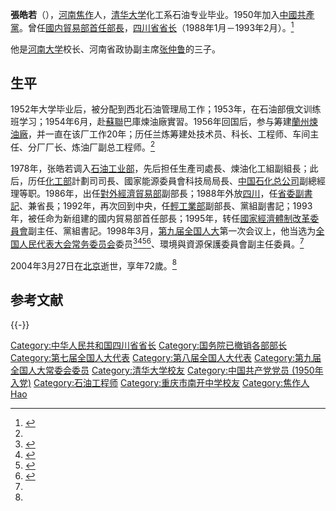 '''張皓若'''（{{bd|1932年||2004年|3月27日}}），[[河南|河南]][[焦作|焦作]]人，[[清华大学|清华大学]]化工系石油专业毕业。1950年加入[[中國共產黨|中國共產黨]]。曾任[[中華人民共和國國內貿易部|國内貿易部首任部長]]，[[四川省|四川省]][[省长|省长]]（1988年1月－1993年2月）。<ref name="xinhua">{{cite news |url=http://news.xinhuanet.com/newscenter/2004-04/13/content_1416090.htm |title=四川省原省长张皓若因病在京逝世 |newspaper=新华网 |date=2004-04-13 |accessdate=2013-08-07 |archive-date=2016-09-16 |archive-url=https://web.archive.org/web/20160916130658/http://news.xinhuanet.com/newscenter/2004-04/13/content_1416090.htm |dead-url=no }}</ref>

他是[[河南大学|河南大学]]校长、河南省政协副主席[[张仲鲁_(教育家)|张仲鲁]]的三子。

==生平==
1952年大学毕业后，被分配到西北石油管理局工作；1953年，在石油部俄文训练班学习；1954年6月，赴[[蘇聯|蘇聯]]巴庫煉油廠實習。1956年回国后，参与筹建[[蘭州煉油廠|蘭州煉油廠]]，并一直在该厂工作20年；历任兰炼筹建处技术员、科长、工程师、车间主任、分厂厂长、炼油厂副总工程师。<ref name="xinhua"/>

1978年，张皓若调入[[中华人民共和国石油工业部|石油工业部]]，先后担任生產司處長、煉油化工組副組長；此后，历任[[中华人民共和国化学工业部|化工部]]計劃司司長、國家能源委員會科技局局長、[[中国石化集团|中国石化总公司]]副總經理等职。1986年，出任[[對外經濟貿易部|對外經濟貿易部]]副部長；1988年外放[[四川|四川]]，任[[省委书记|省委副書記]]、兼省長；1992年，再次回到中央，任[[輕工業部|輕工業部]]副部長、黨組副書記；1993年，被任命为新组建的國内貿易部首任部長；1995年，转任[[國家經濟體制改革委員會|國家經濟體制改革委員會]]副主任、黨組書記。1998年3月，[[第九届全国人民代表大会|第九届全国人大]]第一次会议上，他当选为[[全国人民代表大会常务委员会|全国人民代表大会常务委员会]]委员<ref>{{Cite book|title=新中国50年 中|last=韩泰华主编|publisher=[[红旗出版社|红旗出版社]]|year=1999.11|isbn=7-5051-0423-3|location=北京|pages=897}}</ref><ref>{{Cite book|title=第九届全国人民代表大会及其常务委员会会议大事记 1998．3-2003．2|last=全国人大常委会办公厅秘书一局编|publisher=[[中国民主法制出版社|中国民主法制出版社]]|year=2004.01|isbn=7-80078-793-1|location=北京|pages=405}}</ref><ref>{{Cite book|title=中华人民共和国年鉴 1998 总第18期|last=中华人民共和国年鉴编辑部编辑|publisher=[[中国年鉴社|中国年鉴社]]|year=1999.01|isbn=7-80056-903-9|location=|pages=41}}</ref><ref>{{Cite book|title=中华人民共和国通鉴|last=龙德，蔡翔主编|publisher=[[辽宁人民出版社|辽宁人民出版社]]|year=2000.12|isbn=7-205-04473-1|location=沈阳|pages=1832}}</ref>、環境與資源保護委員會副主任委員。<ref name="xinhua"/>

2004年3月27日在[[北京|北京]]逝世，享年72歲。<ref name="xinhua"/>

== 参考文献 ==
{{Reflist}}

{{-}}
{{start box}}
{{s-gov}}
{{s-new|reason=前类似职务<br>[[中华人民共和国商业部|商业部]]部长－[[胡平_(政治家)|胡平]]}}
{{s-title|[[中華人民共和國國內貿易部|中華人民共和國國內貿易部]]部長|1993年-1995年}}
{{s-after|[[陳邦柱_(國內貿易部)|陳邦柱]]}}
{{s-before|[[蔣民寬|蔣民寬]]}}
{{s-title|[[四川省人民政府|四川省人民政府]]省長|1988年-1993年}}
{{s-after|[[肖秧|肖秧]]}}
{{end box}}
{{四川行政长官|PRC}}
{{中华人民共和国四川省正职领导人|nocat}}
{{第8届国务院|部门首长}}

{{Authority control}}

{{DEFAULTSORT:Zhang haoruo}}
[[Category:中华人民共和国四川省省长|Category:中华人民共和国四川省省长]]
[[Category:国务院已撤销各部部长|Category:国务院已撤销各部部长]]
[[Category:第七届全国人大代表|Category:第七届全国人大代表]]
[[Category:第八届全国人大代表|Category:第八届全国人大代表]]
[[Category:第九届全国人大常委会委员|Category:第九届全国人大常委会委员]]
[[Category:清华大学校友|Category:清华大学校友]]
[[Category:中国共产党党员_(1950年入党)|Category:中国共产党党员 (1950年入党)]]
[[Category:石油工程师|Category:石油工程师]]
[[Category:重庆市南开中学校友|Category:重庆市南开中学校友]]
[[Category:焦作人|Category:焦作人]]
[[Category:张姓|Hao]]